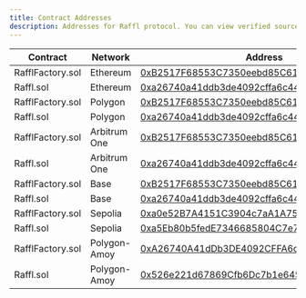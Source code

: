 ```yaml
---
title: Contract Addresses
description: Addresses for Raffl protocol. You can view verified source code on the block explorer.
---
```


<table>
  <thead>
    <tr>
      <th width="236">Contract</th>
      <th width="145.66666666666666">Network</th>
      <th>Address</th>
    </tr>
  </thead>
  <tbody>
    <tr>
      <td>RafflFactory.sol</td>
      <td>Ethereum</td>
      <td>
        <a
          href="https://etherscan.io/address/0xB2517F68553C7350eebd85C61a03F42815defF85"
          >0xB2517F68553C7350eebd85C61a03F42815defF85</a>
      </td>
    </tr>
    <tr>
      <td>Raffl.sol</td>
      <td>Ethereum</td>
      <td>
        <a
          href="https://etherscan.io/address/0xa26740a41ddb3de4092cffa6c4444a3a95be9cb0"
          >0xa26740a41ddb3de4092cffa6c4444a3a95be9cb0</a>
      </td>
    </tr>
    <tr>
      <td>RafflFactory.sol</td>
      <td>Polygon</td>
      <td>
        <a
          href="https://polygonscan.com/address/0xB2517F68553C7350eebd85C61a03F42815defF85"
          >0xB2517F68553C7350eebd85C61a03F42815defF85</a>
      </td>
    </tr>
    <tr>
      <td>Raffl.sol</td>
      <td>Polygon</td>
      <td>
        <a
          href="/tutorials/investor-dashboard/buying-and-selling-locked-tokens-before-they-vest"
          >0xa26740a41ddb3de4092cffa6c4444a3a95be9cb0</a>
      </td>
    </tr>
    <tr>
      <td>RafflFactory.sol</td>
      <td>Arbitrum One</td>
      <td>
        <a
          href="https://arbiscan.io/address/0xB2517F68553C7350eebd85C61a03F42815defF85"
          >0xB2517F68553C7350eebd85C61a03F42815defF85</a>
      </td>
    </tr>
    <tr>
      <td>Raffl.sol</td>
      <td>Arbitrum One</td>
      <td>
        <a
          href="https://arbiscan.io/address/0xa26740a41ddb3de4092cffa6c4444a3a95be9cb0"
          >0xa26740a41ddb3de4092cffa6c4444a3a95be9cb0</a>
      </td>
    </tr>
    <tr>
      <td>RafflFactory.sol</td>
      <td>Base</td>
      <td>
        <a
          href="https://basescan.org/address/0xB2517F68553C7350eebd85C61a03F42815defF85"
          >0xB2517F68553C7350eebd85C61a03F42815defF85</a>
      </td>
    </tr>
    <tr>
      <td>Raffl.sol</td>
      <td>Base</td>
      <td>
        <a
          href="https://basescan.org/address/0xa26740a41ddb3de4092cffa6c4444a3a95be9cb0"
          >0xa26740a41ddb3de4092cffa6c4444a3a95be9cb0</a>
      </td>
    </tr>
    <tr>
      <td>RafflFactory.sol</td>
      <td>Sepolia</td>
      <td>
        <a
          href="https://sepolia.etherscan.io/address/0xa0e52B7A4151C3904c7aA1A7531c6E7045E7CdfE"
          >0xa0e52B7A4151C3904c7aA1A7531c6E7045E7CdfE</a>
      </td>
    </tr>
    <tr>
      <td>Raffl.sol</td>
      <td>Sepolia</td>
      <td>
        <a
          href="https://sepolia.etherscan.io/address/0xa5Eb80b5fedE7346685804C7e7203263790b2B5D"
          >0xa5Eb80b5fedE7346685804C7e7203263790b2B5D</a>
      </td>
    </tr>
    <tr>
      <td>RafflFactory.sol</td>
      <td>Polygon-Amoy</td>
      <td>
        <a
          href="https://sepolia-optimism.etherscan.io/address/0xA26740A41dDb3DE4092CFFA6c4444A3A95Be9CB0"
          >0xA26740A41dDb3DE4092CFFA6c4444A3A95Be9CB0</a>
      </td>
    </tr>
    <tr>
      <td>Raffl.sol</td>
      <td>Polygon-Amoy</td>
      <td>
        <a
          href="https://sepolia-optimism.etherscan.io/address/0x526e221d67869Cfb6Dc7b1e6450E32D43bc6f7cC"
          >0x526e221d67869Cfb6Dc7b1e6450E32D43bc6f7cC</a>
      </td>
    </tr>
  </tbody>
</table>
